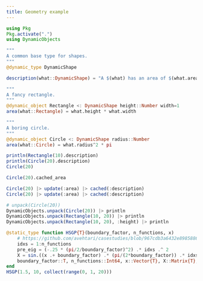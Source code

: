 ```yaml
---
title: Geometry example
---
```


```julia
using Pkg
Pkg.activate(".")
using DynamicObjects

"""
A common base type for shapes.
"""
@dynamic_type DynamicShape

description(what::DynamicShape) = "A $(what) has an area of $(what.area)."

"""
A fancy rectangle.
"""
@dynamic_object Rectangle <: DynamicShape height::Number width=1  
area(what::Rectangle) = what.height * what.width

"""
A boring circle.
"""
@dynamic_object Circle <: DynamicShape radius::Number
area(what::Circle) = what.radius^2 * pi 

println(Rectangle(10).description)
println(Circle(20).description)
Circle(20)  

Circle(20).cached_area

Circle(20) |> update(:area) |> cached(:description) 
Circle(20) |> update(:area) |> cached(:description) 

# unpack(Circle(20))
DynamicObjects.unpack(Circle(20)) |> println
DynamicObjects.unpack(Rectangle(10, 20)) |> println
DynamicObjects.unpack(Rectangle(10, 20), :height) |> println
```  
```julia
@static_type function HSGP{T}(boundary_factor, n_functions, x)  
    # https://github.com/avehtari/casestudies/blob/967cdb3a6432e8985886b96fda306645fe156a29/Motorcycle/gpbasisfun_functions.stan#L12-L14
    idxs = 1:n_functions
    pre_eig = (-.25 * (pi/2/boundary_factor)^2) .* idxs .^ 2
    X = sin.((x .+ boundary_factor) .* (pi/(2*boundary_factor)) .* idxs') ./ sqrt(boundary_factor)
    boundary_factor::T, n_functions::Int64, x::Vector{T}, X::Matrix{T}, pre_eig::Vector{T}
end
HSGP(1.5, 10, collect(range(0, 1, 20)))
```
